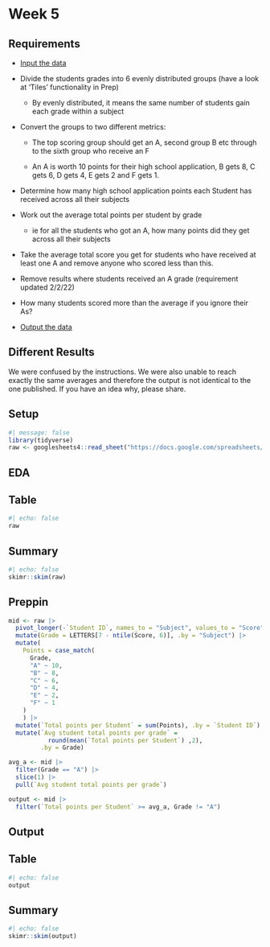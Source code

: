 # Week 5

## Requirements

-   [Input the data](https://drive.google.com/file/d/1CQtCut8yFplIC85lWHKB6Fk3GvTyoXK0/view?usp=sharing)

-   Divide the students grades into 6 evenly distributed groups (have a look at 'Tiles' functionality in Prep)

    -   By evenly distributed, it means the same number of students gain each grade within a subject

-   Convert the groups to two different metrics:

    -   The top scoring group should get an A, second group B etc through to the sixth group who receive an F

    -   An A is worth 10 points for their high school application, B gets 8, C gets 6, D gets 4, E gets 2 and F gets 1.

-   Determine how many high school application points each Student has received across all their subjects 

-   Work out the average total points per student by grade 

    -   ie for all the students who got an A, how many points did they get across all their subjects

-   Take the average total score you get for students who have received at least one A and remove anyone who scored less than this. 

-   Remove results where students received an A grade (requirement updated 2/2/22)

-   How many students scored more than the average if you ignore their As?

-   [Output the data](https://drive.google.com/file/d/1YfMdlBejnH_x2-B1Cp0UEci09pPM6jxQ/view?usp=sharing)

::: callout-warning
## Different Results

We were confused by the instructions. We were also unable to reach exactly the same averages and therefore the output is not identical to the one published. If you have an idea why, please share.
:::

## Setup

```r
#| message: false
library(tidyverse)
raw <- googlesheets4::read_sheet("https://docs.google.com/spreadsheets/d/1WTx9htqDaBXFr-p23MbLbe-Rk9FMJzLpuYHUFOZ60aw")
```

## EDA

::: panel-tabset
## Table

```r
#| echo: false
raw
```

## Summary

```r
#| echo: false
skimr::skim(raw)
```
:::

## Preppin

```r
mid <- raw |> 
  pivot_longer(-`Student ID`, names_to = "Subject", values_to = "Score") |> 
  mutate(Grade = LETTERS[7 - ntile(Score, 6)], .by = "Subject") |> 
  mutate(
    Points = case_match(
      Grade,
      "A" ~ 10,
      "B" ~ 8,
      "C" ~ 6,
      "D" ~ 4,
      "E" ~ 2,
      "F" ~ 1
    )
    ) |> 
  mutate(`Total points per Student` = sum(Points), .by = `Student ID`) |> 
  mutate(`Avg student total points per grade` = 
           round(mean(`Total points per Student`) ,2),
         .by = Grade)

avg_a <- mid |> 
  filter(Grade == "A") |> 
  slice(1) |> 
  pull(`Avg student total points per grade`)

output <- mid |> 
  filter(`Total points per Student` >= avg_a, Grade != "A")
```

## Output

::: panel-tabset
## Table

```r
#| echo: false
output
```

## Summary

```r
#| echo: false
skimr::skim(output)
```
:::
